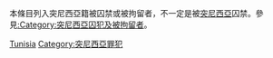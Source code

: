 {{Portal|突尼西亞}}
本條目列入突尼西亞籍被囚禁或被拘留者，不一定是被[[突尼西亞|突尼西亞]]囚禁。參見[[:Category:突尼西亞囚犯及被拘留者|:Category:突尼西亞囚犯及被拘留者]]。

[[Category:依國籍劃分的囚犯及被拘留者|Tunisia]]
[[Category:突尼西亞罪犯|Category:突尼西亞罪犯]]